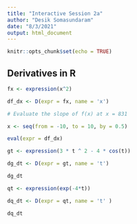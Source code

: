 ```yaml
---
title: "Interactive Session 2a"
author: "Desik Somasundaram"
date: "8/3/2021"
output: html_document
---
```


```r
knitr::opts_chunk$set(echo = TRUE)
```

## Derivatives in R

```r

fx <- expression(x^2)

df_dx <- D(expr = fx, name = 'x')

# Evaluate the slope of f(x) at x = 831

x <- seq(from = -10, to = 10, by = 0.5)

eval(expr = df_dx)

```

```r
gt <- expression(3 * t ^ 2 - 4 * cos(t))

dg_dt <- D(expr = gt, name = 't')

dg_dt


```


```r

qt <- expression(exp(-4*t))

dq_dt <- D(expr = qt, name = 't' )

dq_dt

```

